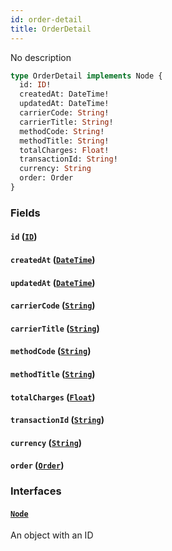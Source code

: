 ```yaml
---
id: order-detail
title: OrderDetail
---
```


No description

```graphql
type OrderDetail implements Node {
  id: ID!
  createdAt: DateTime!
  updatedAt: DateTime!
  carrierCode: String!
  carrierTitle: String!
  methodCode: String!
  methodTitle: String!
  totalCharges: Float!
  transactionId: String!
  currency: String
  order: Order
}
```

### Fields

#### `id` ([`ID`](../order-view-service/scalars/id))

#### `createdAt` ([`DateTime`](../order-view-service/scalars/date-time))

#### `updatedAt` ([`DateTime`](../order-view-service/scalars/date-time))

#### `carrierCode` ([`String`](../order-view-service/scalars/string))

#### `carrierTitle` ([`String`](../order-view-service/scalars/string))

#### `methodCode` ([`String`](../order-view-service/scalars/string))

#### `methodTitle` ([`String`](../order-view-service/scalars/string))

#### `totalCharges` ([`Float`](../order-view-service/scalars/float))

#### `transactionId` ([`String`](../order-view-service/scalars/string))

#### `currency` ([`String`](../order-view-service/scalars/string))

#### `order` ([`Order`](../order-view-service/objects/order))

### Interfaces

#### [`Node`](../order-view-service/interfaces/node)

An object with an ID

